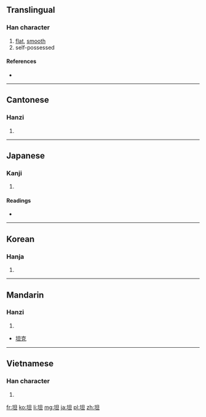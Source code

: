 ==Translingual==

===Han character===
{{Han char|rn=32|rad=土|as=05|sn=8|four=4611<sub>0</sub>|canj=土日一 (GAM)}}

# [[flat]], [[smooth]]
# self-possessed

====References====
* {{Han ref|kx=0226.180|dkj=04971|dj=0461.300|hdz=10431.030|uh=5766|ud=22374|bh=A95A|bd=43354}}

----

==Cantonese==

===Hanzi===
{{yue-hanzi|jyut=|y=taan2}}

# {{defn|lang=yue|sort=土05}}

----

==Japanese==

===Kanji===
{{ja-kanji|grade=|rs=土05}}

# {{defn|lang=ja|sort=土05}}

====Readings====
* {{ja-readings|on=[[たん]] (tan)|kun=[[たいら]] (taira)}}

----

==Korean==

===Hanja===
{{ko-hanja|hangeul=탄|rv=tan|mr=t'an}}

# {{defn|lang=ko|sort=土05}}

----

==Mandarin==

===Hanzi===
{{cmn-hanzi|pin=[[tǎn]] ([[tan3]])|wg=t'an<sup>3</sup>}}

# {{defn|lang=cmn|sort=土05}}
* [[坦克]]

----

==Vietnamese==

===Han character===
{{vi-hantu|[[thản]], [[đất]], [[đắt]], [[đứt]], [[đật]], [[ngẩn]], [[thưỡn]]|rs=土05}}

# {{defn|lang=vi|sort=土05}}

[[fr:坦]]
[[ko:坦]]
[[li:坦]]
[[mg:坦]]
[[ja:坦]]
[[pl:坦]]
[[zh:坦]]